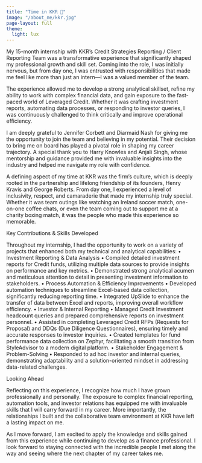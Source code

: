 ```yaml
---
title: "Time in KKR 💼"
image: "/about_me/kkr.jpg"
page-layout: full
theme:
  light: lux
---
```


My 15-month internship with KKR’s Credit Strategies Reporting / Client Reporting Team was a transformative experience that significantly shaped my professional growth and skill set. Coming into the role, I was initially nervous, but from day one, I was entrusted with responsibilities that made me feel like more than just an intern—I was a valued member of the team.

The experience allowed me to develop a strong analytical skillset, refine my ability to work with complex financial data, and gain exposure to the fast-paced world of Leveraged Credit. Whether it was crafting investment reports, automating data processes, or responding to investor queries, I was continuously challenged to think critically and improve operational efficiency.

I am deeply grateful to Jennifer Corbett and Diarmaid Nash for giving me the opportunity to join the team and believing in my potential. Their decision to bring me on board has played a pivotal role in shaping my career trajectory. A special thank you to Harry Knowles and Anjali Singh, whose mentorship and guidance provided me with invaluable insights into the industry and helped me navigate my role with confidence.

A defining aspect of my time at KKR was the firm’s culture, which is deeply rooted in the partnership and lifelong friendship of its founders, Henry Kravis and George Roberts. From day one, I experienced a level of inclusivity, respect, and camaraderie that made my internship truly special. Whether it was team outings like watching an Ireland soccer match, one-on-one coffee chats, or even the team coming out to support me at a charity boxing match, it was the people who made this experience so memorable.

Key Contributions & Skills Developed

Throughout my internship, I had the opportunity to work on a variety of projects that enhanced both my technical and analytical capabilities:
	•	Investment Reporting & Data Analysis
	•	Compiled detailed investment reports for Credit funds, utilizing multiple data sources to provide insights on performance and key metrics.
	•	Demonstrated strong analytical acumen and meticulous attention to detail in presenting investment information to stakeholders.
	•	Process Automation & Efficiency Improvements
	•	Developed automation techniques to streamline Excel-based data collection, significantly reducing reporting time.
	•	Integrated UpSlide to enhance the transfer of data between Excel and reports, improving overall workflow efficiency.
	•	Investor & Internal Reporting
	•	Managed Credit Investment headcount queries and prepared comprehensive reports on investment personnel.
	•	Assisted in completing Leveraged Credit RFPs (Requests for Proposal) and DDQs (Due Diligence Questionnaires), ensuring timely and accurate responses to investor inquiries.
	•	Created templates for fund performance data collection on Zephyr, facilitating a smooth transition from StyleAdvisor to a modern digital platform.
	•	Stakeholder Engagement & Problem-Solving
	•	Responded to ad hoc investor and internal queries, demonstrating adaptability and a solution-oriented mindset in addressing data-related challenges.

Looking Ahead

Reflecting on this experience, I recognize how much I have grown professionally and personally. The exposure to complex financial reporting, automation tools, and investor relations has equipped me with invaluable skills that I will carry forward in my career. More importantly, the relationships I built and the collaborative team environment at KKR have left a lasting impact on me.

As I move forward, I am excited to apply the knowledge and skills gained from this experience while continuing to develop as a finance professional. I look forward to staying connected with the incredible people I met along the way and seeing where the next chapter of my career takes me.